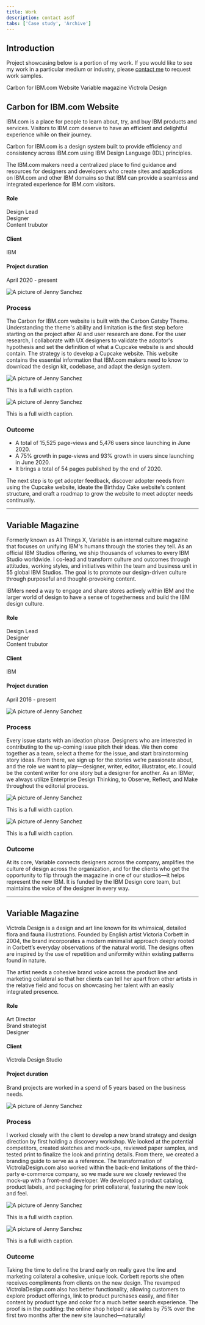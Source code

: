 ```yaml
---
title: Work
description: contact asdf
tabs: ['Case study', 'Archive']
---
```


## Introduction  
Project showcasing below is a portion of my work. If you would like to see my work in a particular medium or industry, please [contact me](/contact) to request work samples.

<AnchorLinks>
  <AnchorLink>Carbon for IBM.com Website</AnchorLink>
  <AnchorLink>Variable magazine</AnchorLink>
  <AnchorLink>Victrola Design</AnchorLink>
</AnchorLinks>

## Carbon for IBM.com Website

<div className="case-study">

<Row>

  <Column colMd={7} colLg={7}>

IBM.com is a place for people to learn about, try, and buy IBM products and services. Visitors to IBM.com deserve to have an efficient and delightful experience while on their journey.

Carbon for IBM.com is a design system built to provide efficiency and consistency across IBM.com using IBM Design Language (IDL) principles.

The IBM.com makers need a centralized place to find guidance and resources for designers and developers who create sites and applications on IBM.com and other IBM domains so that IBM can provide a seamless and integrated experience for IBM.com visitors.

  </Column>

  <Column colMd={4} colLg={4} offsetMd={1} offsetLg={1}>

<Aside>

#### Role  
Design Lead  
Designer  
Content trubutor  

#### Client  
IBM  

#### Project duration  
April 2020 - present  

</Aside>

  </Column>

</Row>

![A picture of Jenny Sanchez](../../images/fpo--4x3.jpg)

### Process  
The Carbon for IBM.com website is built with the Carbon Gatsby Theme. Understanding the theme's ability and limitation is the first step before starting on the project after AI and user research are done. For the user research, I collaborate with UX designers to validate the adoptor's hypothesis and set the definition of what a Cupcake website is and should contain. The strategy is to develop a Cupcake website. This website contains the essential information that IBM.com makers need to know to download the design kit, codebase, and adapt the design system.

<Row>

  <Column colMd={6} colLg={6}>

![A picture of Jenny Sanchez](../../images/fpo--1x1.jpg)

<Caption fullWidth>This is a full width caption.</Caption>

  </Column>

  <Column colMd={6} colLg={6}>

![A picture of Jenny Sanchez](../../images/fpo--1x1.jpg)

<Caption fullWidth>This is a full width caption.</Caption>

  </Column>

</Row>

### Outcome  
- A total of 15,525 page-views and 5,476 users since launching in June 2020. 
- A 75% growth in page-views and 93% growth in users since launching in June 2020. 
- It brings a total of 54 pages published by the end of 2020.

The next step is to get adopter feedback, discover adopter needs from using the Cupcake website, ideate the Birthday Cake website's content structure, and craft a roadmap to grow the website to meet adopter needs continually.

<MiniCard title="Visit Carbon for IBM.com website" href="#" />

---
    
## Variable Magazine


<Row>

  <Column colMd={7} colLg={7}>

Formerly known as All Things X, Variable is an internal culture magazine that focuses on unifying IBM's humans through the stories they tell. As an official IBM Studios offering, we ship thousands of volumes to every IBM Studio worldwide. I co-lead and transform culture and outcomes through attitudes, working styles, and initiatives within the team and business unit in 55 global IBM Studios. The goal is to promote our design-driven culture through purposeful and thought-provoking content.

IBMers need a way to engage and share stores actively within IBM and the larger world of design to have a sense of togetherness and build the IBM design culture.

  </Column>

  <Column colMd={4} colLg={4} offsetMd={1} offsetLg={1}>

<Aside>

#### Role  
Design Lead  
Designer  
Content trubutor  

#### Client  
IBM  

#### Project duration  
April 2016 - present  

</Aside>

  </Column>

</Row>

![A picture of Jenny Sanchez](../../images/fpo--4x3.jpg)

### Process  
Every issue starts with an ideation phase. Designers who are interested in contributing to the up-coming issue pitch their ideas. We then come together as a team, select a theme for the issue, and start brainstorming story ideas. From there, we sign up for the stories we’re passionate about, and the role we want to play—designer, writer, editor, illustrator, etc. I could be the content writer for one story but a designer for another. As an IBMer, we always utilize Enterprise Design Thinking, to Observe, Reflect, and Make throughout the editorial process.

<Row>

  <Column colMd={6} colLg={6}>

![A picture of Jenny Sanchez](../../images/fpo--1x1.jpg)

<Caption fullWidth>This is a full width caption.</Caption>

  </Column>

  <Column colMd={6} colLg={6}>

![A picture of Jenny Sanchez](../../images/fpo--1x1.jpg)

<Caption fullWidth>This is a full width caption.</Caption>

  </Column>

</Row>

### Outcome  
At its core, Variable connects designers across the company, amplifies the culture of design across the organization, and for the clients who get the opportunity to flip through the magazine in one of our studios—it helps represent the new IBM. It is funded by the IBM Design core team, but maintains the voice of the designer in every way.

<MiniCard title="Read Hustle design article" href="#" />

---
    
## Variable Magazine

<Row>

  <Column colMd={7} colLg={7}>

Victrola Design is a design and art line known for its whimsical, detailed flora and fauna illustrations. Founded by English artist Victoria Corbett in 2004, the brand incorporates a modern minimalist approach deeply rooted in Corbett’s everyday observations of the natural world. The designs often are inspired by the use of repetition and uniformity within existing patterns found in nature.

The artist needs a cohesive brand voice across the product line and marketing collateral so that her clients can tell her apart from other artists in the relative field and focus on showcasing her talent with an easily integrated presence.

  </Column>

  <Column colMd={4} colLg={4} offsetMd={1} offsetLg={1}>

<Aside>

#### Role  
Art Director  
Brand strategist  
Designer  

#### Client  
Victrola Design Studio  

#### Project duration  
Brand projects are worked in a spend of 5 years based on the business needs.  

</Aside>

  </Column>

</Row>

![A picture of Jenny Sanchez](../../images/fpo--4x3.jpg)

### Process  
I worked closely with the client to develop a new brand strategy and design direction by first holding a discovery workshop. We looked at the potential competitors, created sketches and mock-ups, reviewed paper samples, and tested print to finalize the look and printing details. From there, we created a branding guide to serve as a reference. The transformation of VictrolaDesign.com also worked within the back-end limitations of the third-party e-commerce company, so we made sure we closely reviewed the mock-up with a front-end developer. We developed a product catalog, product labels, and packaging for print collateral, featuring the new look and feel.

<Row>

  <Column colMd={6} colLg={6}>

![A picture of Jenny Sanchez](../../images/fpo--1x1.jpg)

<Caption fullWidth>This is a full width caption.</Caption>

  </Column>

  <Column colMd={6} colLg={6}>

![A picture of Jenny Sanchez](../../images/fpo--1x1.jpg)

<Caption fullWidth>This is a full width caption.</Caption>

  </Column>

</Row>

### Outcome  
Taking the time to define the brand early on really gave the line and marketing collateral a cohesive, unique look. Corbett reports she often receives compliments from clients on the new design. The revamped VictrolaDesign.com also has better functionality, allowing customers to explore product offerings, link to product purchases easily, and filter content by product type and color for a much better search experience. The proof is in the pudding: the online shop helped raise sales by 75% over the first two months after the new site launched—naturally!

<MiniCard title="Visit Victoria Studio website" href="#" />

</div>